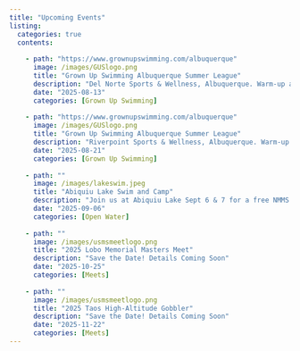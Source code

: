 ```yaml
---
title: "Upcoming Events"
listing: 
  categories: true
  contents:
    
    - path: "https://www.grownupswimming.com/albuquerque"
      image: /images/GUSlogo.png
      title: "Grown Up Swimming Albuquerque Summer League"
      description: "Del Norte Sports & Wellness, Albuquerque. Warm-up at 5:30PM, meet to start at 6:30PM"
      date: "2025-08-13"
      categories: [Grown Up Swimming]
      
    - path: "https://www.grownupswimming.com/albuquerque"
      image: /images/GUSlogo.png
      title: "Grown Up Swimming Albuquerque Summer League"
      description: "Riverpoint Sports & Wellness, Albuquerque. Warm-up at 5:30PM, meet to start at 6:30PM"
      date: "2025-08-21"
      categories: [Grown Up Swimming]
 
    - path: ""
      image: /images/lakeswim.jpeg
      title: "Abiquiu Lake Swim and Camp"
      description: "Join us at Abiquiu Lake Sept 6 & 7 for a free NMMS open water swim event. Drive up for the day on Sept 7th or camp with us for the weekend. We have the group campsite 2 near Swimmers Beach reserved Sept 6-7. New open water swimmers welcome! Must be a USMS member to participate. Contact Shaun Challis, shaunchallis@hotmail.com for more details and to register."
      date: "2025-09-06"
      categories: [Open Water]   
      
    - path: ""
      image: /images/usmsmeetlogo.png
      title: "2025 Lobo Memorial Masters Meet"
      description: "Save the Date! Details Coming Soon"
      date: "2025-10-25"
      categories: [Meets]
      
    - path: ""
      image: /images/usmsmeetlogo.png
      title: "2025 Taos High-Altitude Gobbler"
      description: "Save the Date! Details Coming Soon"
      date: "2025-11-22"
      categories: [Meets]
---
```

